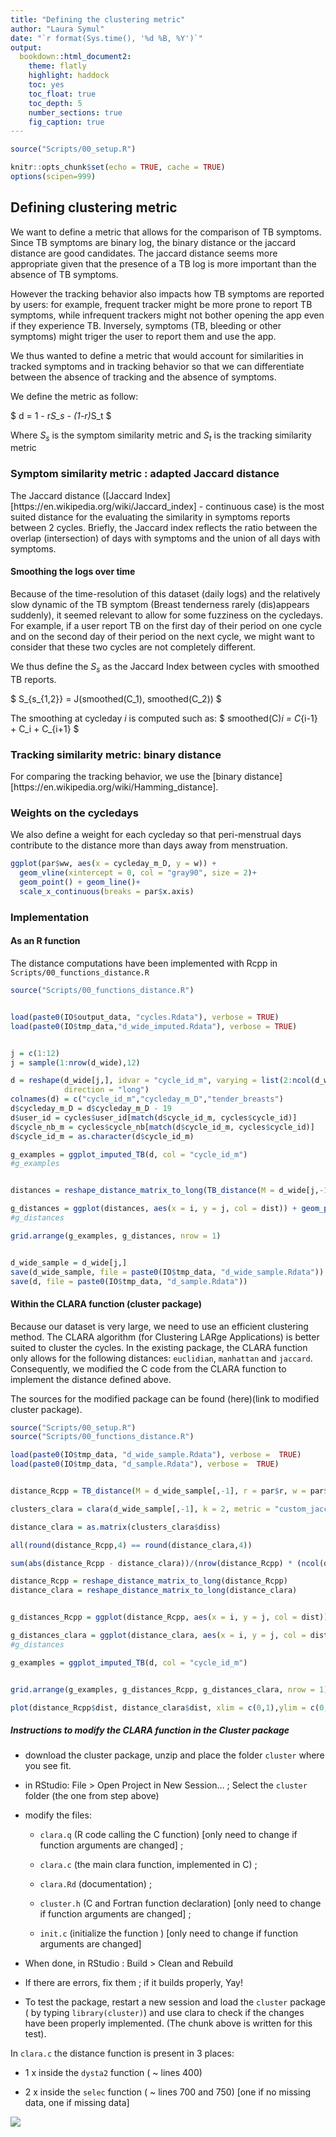 ```yaml
---
title: "Defining the clustering metric"
author: "Laura Symul"
date: "`r format(Sys.time(), '%d %B, %Y')`"
output: 
  bookdown::html_document2: 
    theme: flatly
    highlight: haddock
    toc: yes
    toc_float: true
    toc_depth: 5
    number_sections: true
    fig_caption: true
---
```




```r
source("Scripts/00_setup.R")
```


```r
knitr::opts_chunk$set(echo = TRUE, cache = TRUE)
options(scipen=999)
```


## Defining clustering metric

We want to define a metric that allows for the comparison of TB symptoms. Since TB symptoms are binary log, the binary distance or the jaccard distance are good candidates. The jaccard distance seems more appropriate given that the presence of a TB log is more important than the absence of TB symptoms.

However the tracking behavior also impacts how TB symptoms are reported by users: for example, frequent tracker might be more prone to report TB symptoms, while infrequent trackers might not bother opening the app even if they experience TB.
Inversely, symptoms (TB, bleeding or other symptoms) might triger the user to report them and use the app. 

We thus wanted to define a metric that would account for similarities in tracked symptoms and in tracking behavior so that we can differentiate between the absence of tracking and the absence of symptoms.


We define the metric as follow:

$ d = 1 - r*S_s - (1-r)*S_t $

Where $S_s$ is the symptom similarity metric and $S_t$ is the tracking similarity metric

### Symptom similarity metric : adapted Jaccard distance

The Jaccard distance ([Jaccard Index][https://en.wikipedia.org/wiki/Jaccard_index] - continuous case) is the most suited distance for the evaluating the similarity in symptoms reports between 2 cycles. Briefly, the Jaccard index reflects the ratio between the overlap (intersection) of days with symptoms and the union of all days with symptoms.

#### Smoothing the logs over time

Because of the time-resolution of this dataset (daily logs) and the relatively slow dynamic of the TB symptom (Breast tenderness rarely (dis)appears suddenly), it seemed relevant to allow for some fuzziness on the cycledays.
For example, if a user report TB on the first day of their period on one cycle and on the second day of their period on the next cycle, we might want to consider that these two cycles are not completely different.

We thus define the $S_s$ as the Jaccard Index between cycles with smoothed TB reports.

$ S_{s_{1,2}} = J(smoothed(C_1), smoothed(C_2)) $

The smoothing at cycleday $i$ is computed such as:
$ smoothed(C)_i = \frac{1}{4} C_{i-1} + \frac{1}{2} C_i + \frac{1}{4} C_{i+1} $


### Tracking similarity metric: binary distance

For comparing the tracking behavior, we use the [binary distance][https://en.wikipedia.org/wiki/Hamming_distance].

### Weights on the cycledays 

We also define a weight for each cycleday so that peri-menstrual days contribute to the distance more than days away from menstruation.

```r

ggplot(par$ww, aes(x = cycleday_m_D, y = w)) + 
  geom_vline(xintercept = 0, col = "gray90", size = 2)+
  geom_point() + geom_line()+
  scale_x_continuous(breaks = par$x.axis)

```



### Implementation

#### As an R function

The distance computations have been implemented with Rcpp in `Scripts/00_functions_distance.R`


```r

source("Scripts/00_functions_distance.R")


load(paste0(IO$output_data, "cycles.Rdata"), verbose = TRUE)
load(paste0(IO$tmp_data,"d_wide_imputed.Rdata"), verbose = TRUE)


j = c(1:12)
j = sample(1:nrow(d_wide),12)

d = reshape(d_wide[j,], idvar = "cycle_id_m", varying = list(2:ncol(d_wide)), new.row.names = 1:nrow(d_wide),
            direction = "long")
colnames(d) = c("cycle_id_m","cycleday_m_D","tender_breasts")
d$cycleday_m_D = d$cycleday_m_D - 19
d$user_id = cycles$user_id[match(d$cycle_id_m, cycles$cycle_id)]
d$cycle_nb_m = cycles$cycle_nb[match(d$cycle_id_m, cycles$cycle_id)]
d$cycle_id_m = as.character(d$cycle_id_m)

g_examples = ggplot_imputed_TB(d, col = "cycle_id_m")
#g_examples


distances = reshape_distance_matrix_to_long(TB_distance(M = d_wide[j,-1], r = par$r, w = par$w ))

g_distances = ggplot(distances, aes(x = i, y = j, col = dist)) + geom_point(size = 10) + xlab("") + ylab("") + scale_color_gradient(low = "lightblue",high = "tomato", na.value = "transparent")
#g_distances

grid.arrange(g_examples, g_distances, nrow = 1)


d_wide_sample = d_wide[j,]
save(d_wide_sample, file = paste0(IO$tmp_data, "d_wide_sample.Rdata"))
save(d, file = paste0(IO$tmp_data, "d_sample.Rdata"))


```

#### Within the CLARA function (cluster package)

Because our dataset is very large, we need to use an efficient clustering method.
The CLARA algorithm (for Clustering LARge Applications) is better suited to cluster the cycles.
In the existing package, the CLARA function only allows for the following distances: `euclidian`, `manhattan` and `jaccard`.
Consequently, we modified the C code from the CLARA function to implement the distance defined above.

The sources for the modified package can be found (here)(link to modified cluster package).

```r


source("Scripts/00_setup.R")
source("Scripts/00_functions_distance.R")

load(paste0(IO$tmp_data, "d_wide_sample.Rdata"), verbose =  TRUE)
load(paste0(IO$tmp_data, "d_sample.Rdata"), verbose =  TRUE)


distance_Rcpp = TB_distance(M = d_wide_sample[,-1], r = par$r, w = par$w)

clusters_clara = clara(d_wide_sample[,-1], k = 2, metric = "custom_jaccard", w = par$w, cjratio = par$r)

distance_clara = as.matrix(clusters_clara$diss)

all(round(distance_Rcpp,4) == round(distance_clara,4))

sum(abs(distance_Rcpp - distance_clara))/(nrow(distance_Rcpp) * (ncol(distance_Rcpp)))

distance_Rcpp = reshape_distance_matrix_to_long(distance_Rcpp)
distance_clara = reshape_distance_matrix_to_long(distance_clara)


g_distances_Rcpp = ggplot(distance_Rcpp, aes(x = i, y = j, col = dist)) + geom_point(size = 10) + xlab("") + ylab("") + scale_color_gradient(breaks = seq(0,1,by = 0.1),low = "lightblue",high = "tomato", na.value = "transparent") + guides(col = FALSE)

g_distances_clara = ggplot(distance_clara, aes(x = i, y = j, col = dist)) + geom_point(size = 10) + xlab("") + ylab("") + scale_color_gradient(breaks = seq(0,1,by = 0.1),low = "lightblue",high = "tomato", na.value = "transparent") + guides(col = FALSE)
#g_distances

g_examples = ggplot_imputed_TB(d, col = "cycle_id_m")


grid.arrange(g_examples, g_distances_Rcpp, g_distances_clara, nrow = 1)

plot(distance_Rcpp$dist, distance_clara$dist, xlim = c(0,1),ylim = c(0,1)); abline(a = 0, b = 1)

```


##### Instructions to modify the CLARA function in the Cluster package

- download the cluster package, unzip and place the folder `cluster` where you see fit.

- in RStudio: File > Open Project in New Session... ; Select the `cluster` folder (the one from step above)

- modify the files:

  * `clara.q` (R code calling the C function) [only need to change if function arguments are changed] ;

  * `clara.c` (the main clara function, implemented in C) ;

  * `clara.Rd` (documentation) ;

  * `cluster.h` (C and Fortran function declaration) [only need to change if function arguments are changed] ;

  * `init.c` (initialize the function ) [only need to change if function arguments are changed]
  
  
- When done, in RStudio : Build > Clean and Rebuild

- If there are errors, fix them ; if it builds properly, Yay!

- To test the package, restart a new session and load the `cluster` package ( by typing `library(cluster)`) and use clara to check if the changes have been properly implemented. (The chunk above is written for this test).




In `clara.c` the distance function is present in 3 places:

- 1 x inside the `dysta2` function ( ~ lines 400)

- 2 x inside the `selec` function ( ~ lines 700 and 750) [one if no missing data, one if missing data] 

![](../Figures Tables Media/Media/Clara distance.JPG)

















